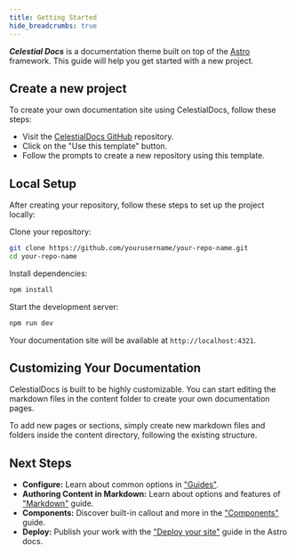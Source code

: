 ```yaml
---
title: Getting Started
hide_breadcrumbs: true
---
```


**_Celestial Docs_** is a documentation theme built on top of the [Astro](https://astro.build/) framework. This guide will help you get started with a new project.

## Create a new project

To create your own documentation site using CelestialDocs, follow these steps:

- Visit the [CelestialDocs GitHub](https://github.com/HYP3R00T/CelestialDocs) repository.
- Click on the "Use this template" button.
- Follow the prompts to create a new repository using this template.

## Local Setup

After creating your repository, follow these steps to set up the project locally:

Clone your repository:

```bash
git clone https://github.com/yourusername/your-repo-name.git
cd your-repo-name
```

Install dependencies:

```bash
npm install
```

Start the development server:

```bash
npm run dev
```

Your documentation site will be available at `http://localhost:4321`.

## Customizing Your Documentation

CelestialDocs is built to be highly customizable. You can start editing the markdown files in the content folder to create your own documentation pages.

To add new pages or sections, simply create new markdown files and folders inside the content directory, following the existing structure.

## Next Steps

- **Configure:** Learn about common options in ["Guides"](/guides).
- **Authoring Content in Markdown:** Learn about options and features of ["Markdown"](/guides/authoring-content-in-md) guide.
- **Components:** Discover built-in callout and more in the ["Components"](/custom-components) guide.
- **Deploy:** Publish your work with the ["Deploy your site"](/resources/deployment) guide in the Astro docs.